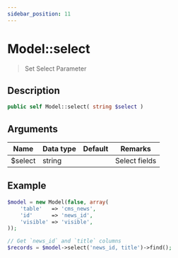```yaml
---
sidebar_position: 11
---
```


# Model::select

> Set Select Parameter

## Description

```php
public self Model::select( string $select )
```

## Arguments

| Name    | Data type | Default | Remarks       |
| ------- | --------- | ------- | ------------- |
| $select | string    |         | Select fields |

## Example

```php title="Controller"
$model = new Model(false, array(
    'table'   => 'cms_news',
    'id'      => 'news_id',
    'visible' => 'visible',
));

// Get `news_id` and `title` columns
$records = $model->select('news_id, title')->find();
```
